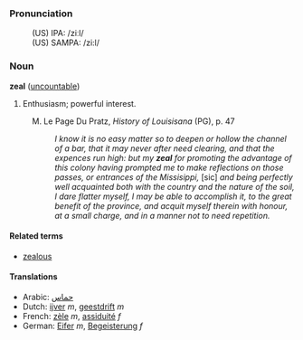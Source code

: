 ===Pronunciation===
:(US) IPA: /ziːl/
:(US) SAMPA: /zi:l/

=== Noun ===
'''zeal''' ([[uncountable]])

# Enthusiasm; powerful interest.
: M. Le Page Du Pratz, <i>History of Louisisana</i> (PG), p. 47
:: <i>I know it is no easy matter so to deepen or hollow the channel of a bar, that it may never after need clearing, and that the expences run high: but my <b>zeal</b> for promoting the advantage of this colony having prompted me to make reflections on those passes, or entrances of the Missisippi,</i> [sic] <i>and being perfectly well acquainted both with the country and the nature of the soil, I dare flatter myself, I may be able to accomplish it, to the great benefit of the province, and acquit myself therein with honour, at a small charge, and in a manner not to need repetition.</i>

==== Related terms ====
*[[zealous]]

==== Translations ====
*Arabic: [[حماس]]
*Dutch: [[ijver]] ''m'', [[geestdrift]] ''m''
*French: [[zèle]] ''m'', [[assiduité]] ''f''
*German: [[Eifer]] ''m'', [[Begeisterung]] ''f''